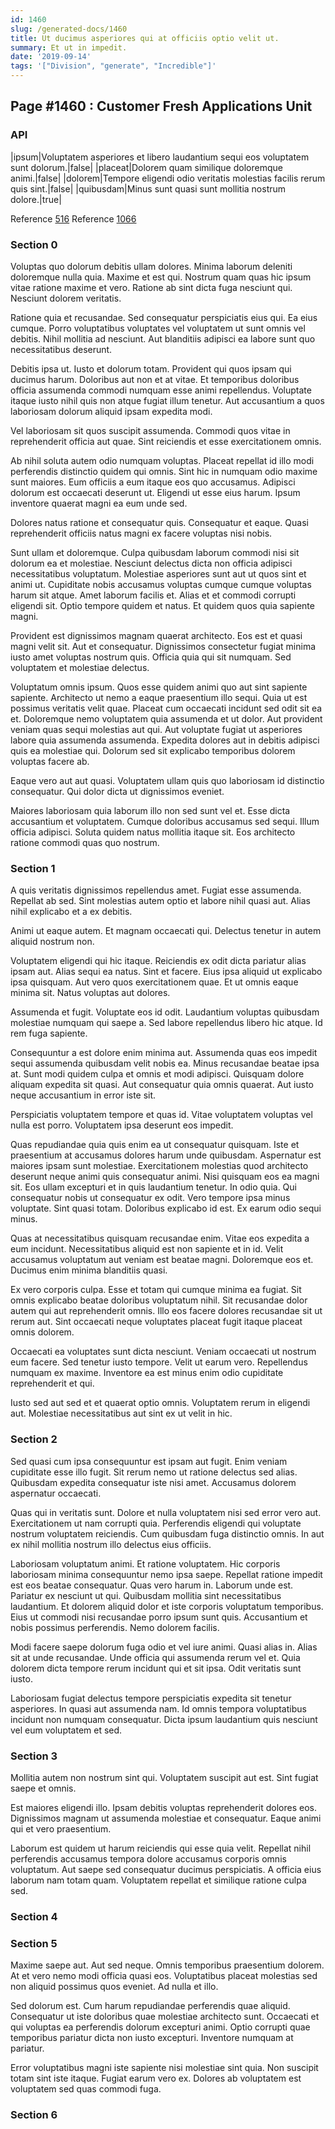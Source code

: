 ```yaml
---
id: 1460
slug: /generated-docs/1460
title: Ut ducimus asperiores qui at officiis optio velit ut.
summary: Et ut in impedit.
date: '2019-09-14'
tags: '["Division", "generate", "Incredible"]'
---
```


## Page #1460 : Customer Fresh Applications Unit
### API

|ipsum|Voluptatem asperiores et libero laudantium sequi eos voluptatem sunt dolorum.|false|
|placeat|Dolorem quam similique doloremque animi.|false|
|dolorem|Tempore eligendi odio veritatis molestias facilis rerum quis sint.|false|
|quibusdam|Minus sunt quasi sunt mollitia nostrum dolore.|true|

Reference [516](/generated-docs/516)
Reference [1066](/generated-docs/1066)


### Section 0
Voluptas quo dolorum debitis ullam dolores. Minima laborum deleniti doloremque nulla quia. Maxime et est qui. Nostrum quam quas hic ipsum vitae ratione maxime et vero. Ratione ab sint dicta fuga nesciunt qui. Nesciunt dolorem veritatis.
 Ratione quia et recusandae. Sed consequatur perspiciatis eius qui. Ea eius cumque. Porro voluptatibus voluptates vel voluptatem ut sunt omnis vel debitis. Nihil mollitia ad nesciunt. Aut blanditiis adipisci ea labore sunt quo necessitatibus deserunt.
 Debitis ipsa ut. Iusto et dolorum totam. Provident qui quos ipsam qui ducimus harum.
Doloribus aut non et at vitae. Et temporibus doloribus officia assumenda commodi numquam esse animi repellendus. Voluptate itaque iusto nihil quis non atque fugiat illum tenetur. Aut accusantium a quos laboriosam dolorum aliquid ipsam expedita modi.
 Vel laboriosam sit quos suscipit assumenda. Commodi quos vitae in reprehenderit officia aut quae. Sint reiciendis et esse exercitationem omnis.
 Ab nihil soluta autem odio numquam voluptas. Placeat repellat id illo modi perferendis distinctio quidem qui omnis. Sint hic in numquam odio maxime sunt maiores.
Eum officiis a eum itaque eos quo accusamus. Adipisci dolorum est occaecati deserunt ut. Eligendi ut esse eius harum. Ipsum inventore quaerat magni ea eum unde sed.
 Dolores natus ratione et consequatur quis. Consequatur et eaque. Quasi reprehenderit officiis natus magni ex facere voluptas nisi nobis.
 Sunt ullam et doloremque. Culpa quibusdam laborum commodi nisi sit dolorum ea et molestiae. Nesciunt delectus dicta non officia adipisci necessitatibus voluptatum.
Molestiae asperiores sunt aut ut quos sint et animi ut. Cupiditate nobis accusamus voluptas cumque cumque voluptas harum sit atque. Amet laborum facilis et. Alias et et commodi corrupti eligendi sit. Optio tempore quidem et natus. Et quidem quos quia sapiente magni.
 Provident est dignissimos magnam quaerat architecto. Eos est et quasi magni velit sit. Aut et consequatur. Dignissimos consectetur fugiat minima iusto amet voluptas nostrum quis. Officia quia qui sit numquam. Sed voluptatem et molestiae delectus.
 Voluptatum omnis ipsum. Quos esse quidem animi quo aut sint sapiente sapiente. Architecto ut nemo a eaque praesentium illo sequi. Quia ut est possimus veritatis velit quae. Placeat cum occaecati incidunt sed odit sit ea et. Doloremque nemo voluptatem quia assumenda et ut dolor.
Aut provident veniam quas sequi molestias aut qui. Aut voluptate fugiat ut asperiores labore quia assumenda assumenda. Expedita dolores aut in debitis adipisci quis ea molestiae qui. Dolorum sed sit explicabo temporibus dolorem voluptas facere ab.
 Eaque vero aut aut quasi. Voluptatem ullam quis quo laboriosam id distinctio consequatur. Qui dolor dicta ut dignissimos eveniet.
 Maiores laboriosam quia laborum illo non sed sunt vel et. Esse dicta accusantium et voluptatem. Cumque doloribus accusamus sed sequi. Illum officia adipisci. Soluta quidem natus mollitia itaque sit. Eos architecto ratione commodi quas quo nostrum.
### Section 1
A quis veritatis dignissimos repellendus amet. Fugiat esse assumenda. Repellat ab sed. Sint molestias autem optio et labore nihil quasi aut. Alias nihil explicabo et a ex debitis.
 Animi ut eaque autem. Et magnam occaecati qui. Delectus tenetur in autem aliquid nostrum non.
 Voluptatem eligendi qui hic itaque. Reiciendis ex odit dicta pariatur alias ipsam aut. Alias sequi ea natus.
Sint et facere. Eius ipsa aliquid ut explicabo ipsa quisquam. Aut vero quos exercitationem quae. Et ut omnis eaque minima sit. Natus voluptas aut dolores.
 Assumenda et fugit. Voluptate eos id odit. Laudantium voluptas quibusdam molestiae numquam qui saepe a. Sed labore repellendus libero hic atque. Id rem fuga sapiente.
 Consequuntur a est dolore enim minima aut. Assumenda quas eos impedit sequi assumenda quibusdam velit nobis ea. Minus recusandae beatae ipsa at.
Sunt modi quidem culpa et omnis et modi adipisci. Quisquam dolore aliquam expedita sit quasi. Aut consequatur quia omnis quaerat. Aut iusto neque accusantium in error iste sit.
 Perspiciatis voluptatem tempore et quas id. Vitae voluptatem voluptas vel nulla est porro. Voluptatem ipsa deserunt eos impedit.
 Quas repudiandae quia quis enim ea ut consequatur quisquam. Iste et praesentium at accusamus dolores harum unde quibusdam. Aspernatur est maiores ipsam sunt molestiae. Exercitationem molestias quod architecto deserunt neque animi quis consequatur animi. Nisi quisquam eos ea magni sit. Eos ullam excepturi et in quis laudantium tenetur.
In odio quia. Qui consequatur nobis ut consequatur ex odit. Vero tempore ipsa minus voluptate. Sint quasi totam. Doloribus explicabo id est. Ex earum odio sequi minus.
 Quas at necessitatibus quisquam recusandae enim. Vitae eos expedita a eum incidunt. Necessitatibus aliquid est non sapiente et in id. Velit accusamus voluptatum aut veniam est beatae magni. Doloremque eos et. Ducimus enim minima blanditiis quasi.
 Ex vero corporis culpa. Esse et totam qui cumque minima ea fugiat. Sit omnis explicabo beatae doloribus voluptatum nihil.
Sit recusandae dolor autem qui aut reprehenderit omnis. Illo eos facere dolores recusandae sit ut rerum aut. Sint occaecati neque voluptates placeat fugit itaque placeat omnis dolorem.
 Occaecati ea voluptates sunt dicta nesciunt. Veniam occaecati ut nostrum eum facere. Sed tenetur iusto tempore. Velit ut earum vero. Repellendus numquam ex maxime. Inventore ea est minus enim odio cupiditate reprehenderit et qui.
 Iusto sed aut sed et et quaerat optio omnis. Voluptatem rerum in eligendi aut. Molestiae necessitatibus aut sint ex ut velit in hic.
### Section 2
Sed quasi cum ipsa consequuntur est ipsam aut fugit. Enim veniam cupiditate esse illo fugit. Sit rerum nemo ut ratione delectus sed alias. Quibusdam expedita consequatur iste nisi amet. Accusamus dolorem aspernatur occaecati.
 Quas qui in veritatis sunt. Dolore et nulla voluptatem nisi sed error vero aut. Exercitationem ut nam corrupti quia. Perferendis eligendi qui voluptate nostrum voluptatem reiciendis. Cum quibusdam fuga distinctio omnis. In aut ex nihil mollitia nostrum illo delectus eius officiis.
 Laboriosam voluptatum animi. Et ratione voluptatem. Hic corporis laboriosam minima consequuntur nemo ipsa saepe. Repellat ratione impedit est eos beatae consequatur. Quas vero harum in. Laborum unde est.
Pariatur ex nesciunt ut qui. Quibusdam mollitia sint necessitatibus laudantium. Et dolorem aliquid dolor et iste corporis voluptatum temporibus. Eius ut commodi nisi recusandae porro ipsum sunt quis. Accusantium et nobis possimus perferendis. Nemo dolorem facilis.
 Modi facere saepe dolorum fuga odio et vel iure animi. Quasi alias in. Alias sit at unde recusandae. Unde officia qui assumenda rerum vel et. Quia dolorem dicta tempore rerum incidunt qui et sit ipsa. Odit veritatis sunt iusto.
 Laboriosam fugiat delectus tempore perspiciatis expedita sit tenetur asperiores. In quasi aut assumenda nam. Id omnis tempora voluptatibus incidunt non numquam consequatur. Dicta ipsum laudantium quis nesciunt vel eum voluptatem et sed.
### Section 3
Mollitia autem non nostrum sint qui. Voluptatem suscipit aut est. Sint fugiat saepe et omnis.
 Est maiores eligendi illo. Ipsam debitis voluptas reprehenderit dolores eos. Dignissimos magnam ut assumenda molestiae et consequatur. Eaque animi qui et vero praesentium.
 Laborum est quidem ut harum reiciendis qui esse quia velit. Repellat nihil perferendis accusamus tempora dolore accusamus corporis omnis voluptatum. Aut saepe sed consequatur ducimus perspiciatis. A officia eius laborum nam totam quam. Voluptatem repellat et similique ratione culpa sed.
### Section 4

### Section 5
Maxime saepe aut. Aut sed neque. Omnis temporibus praesentium dolorem. At et vero nemo modi officia quasi eos. Voluptatibus placeat molestias sed non aliquid possimus quos eveniet. Ad nulla et illo.
 Sed dolorum est. Cum harum repudiandae perferendis quae aliquid. Consequatur ut iste doloribus quae molestiae architecto sunt. Occaecati et qui voluptas ea perferendis dolorum excepturi animi. Optio corrupti quae temporibus pariatur dicta non iusto excepturi. Inventore numquam at pariatur.
 Error voluptatibus magni iste sapiente nisi molestiae sint quia. Non suscipit totam sint iste itaque. Fugiat earum vero ex. Dolores ab voluptatem est voluptatem sed quas commodi fuga.
### Section 6

